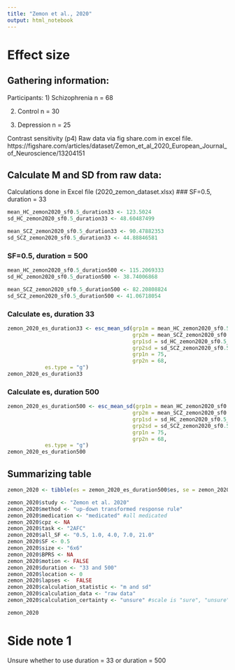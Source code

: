 ```yaml
---
title: "Zemon et al., 2020"
output: html_notebook
---
```


# Effect size

## Gathering information:

Participants:
1) Schizophrenia n = 68

2) Control n = 30

3) Depression n = 25


Contrast sensitivity (p4)
Raw data via fig share.com in excel file.
https://figshare.com/articles/dataset/Zemon_et_al_2020_European_Journal_of_Neuroscience/13204151


## Calculate M and SD from raw data:
Calculations done in Excel file (2020_zemon_dataset.xlsx)
### SF=0.5, duration = 33
```r
mean_HC_zemon2020_sf0.5_duration33 <- 123.5024
sd_HC_zemon2020_sf0.5_duration33 <- 48.60487499

mean_SCZ_zemon2020_sf0.5_duration33 <- 90.47882353
sd_SCZ_zemon2020_sf0.5_duration33 <- 44.88846581
```

### SF=0.5, duration = 500
```r
mean_HC_zemon2020_sf0.5_duration500 <- 115.2069333
sd_HC_zemon2020_sf0.5_duration500 <- 38.74006868

mean_SCZ_zemon2020_sf0.5_duration500 <- 82.20808824
sd_SCZ_zemon2020_sf0.5_duration500 <- 41.06718054

```

### Calculate es, duration 33
```r
zemon_2020_es_duration33 <- esc_mean_sd(grp1m = mean_HC_zemon2020_sf0.5_duration33,
                                        grp2m = mean_SCZ_zemon2020_sf0.5_duration33,
                                        grp1sd = sd_HC_zemon2020_sf0.5_duration33,
                                        grp2sd = sd_SCZ_zemon2020_sf0.5_duration33,
                                        grp1n = 75,
                                        grp2n = 68, 
            es.type = "g")
zemon_2020_es_duration33
```

### Calculate es, duration 500
```r
zemon_2020_es_duration500 <- esc_mean_sd(grp1m = mean_HC_zemon2020_sf0.5_duration500,
                                        grp2m = mean_SCZ_zemon2020_sf0.5_duration500,
                                        grp1sd = sd_HC_zemon2020_sf0.5_duration500,
                                        grp2sd = sd_SCZ_zemon2020_sf0.5_duration500,
                                        grp1n = 75,
                                        grp2n = 68, 
            es.type = "g")
zemon_2020_es_duration500
```


## Summarizing table
```r
zemon_2020 <- tibble(es = zemon_2020_es_duration500$es, se = zemon_2020_es_duration500$se ) 

zemon_2020$study <- "Zemon et al. 2020"
zemon_2020$method <- "up-down transformed response rule"
zemon_2020$medication <- "medicated" #all medicated
zemon_2020$cpz <- NA
zemon_2020$task <- "2AFC"
zemon_2020$all_SF <- "0.5, 1.0, 4.0, 7.0, 21.0" 
zemon_2020$SF <- 0.5
zemon_2020$size <- "6x6"
zemon_2020$BPRS <- NA
zemon_2020$motion <- FALSE 
zemon_2020$duration <- "33 and 500"
zemon_2020$location <- 0
zemon_2020$lapses <-  FALSE
zemon_2020$calculation_statistic <- "m and sd"  
zemon_2020$calculation_data <- "raw data" 
zemon_2020$calculation_certainty <- "unsure" #scale is "sure", "unsure", "very 

zemon_2020
```


# Side note 1
Unsure whether to use duration = 33 or duration = 500

